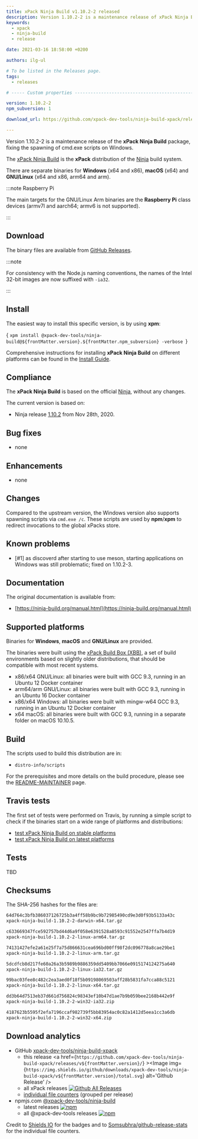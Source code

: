 ```yaml
---
title: xPack Ninja Build v1.10.2-2 released
description: Version 1.10.2-2 is a maintenance release of xPack Ninja Build.
keywords:
  - xpack
  - ninja-build
  - release

date: 2021-03-16 18:58:00 +0200

authors: ilg-ul

# To be listed in the Releases page.
tags:
  - releases

# ----- Custom properties -----------------------------------------------------

version: 1.10.2-2
npm_subversion: 1

download_url: https://github.com/xpack-dev-tools/ninja-build-xpack/releases/tag/v1.10.2-2/

---
```


<head><title>{frontMatter.title}</title></head>

Version 1.10.2-2 is a maintenance release of the **xPack Ninja Build** package, fixing the spawning of cmd.exe scripts on Windows.

<!-- truncate -->


The [xPack Ninja Build](https://xpack-dev-tools.github.io/ninja-build-xpack/)
is the **xPack** distribution of the
[Ninja](https://ninja-build.org) build system.

There are separate binaries for **Windows** (x64 and x86),
**macOS** (x64) and **GNU/Linux** (x64 and x86, arm64 and arm).

:::note Raspberry Pi

The main targets for the GNU/Linux Arm
binaries are the **Raspberry Pi** class devices (armv7l and aarch64;
armv6 is not supported).

:::

## Download

The binary files are available from <a href={frontMatter.download_url}>GitHub Releases</a>.

:::note

For consistency with the Node.js naming conventions, the names of the Intel 32-bit images are now suffixed with `-ia32`.

:::

## Install

The easiest way to install this specific version, is by using **xpm**:

<CodeBlock language="console"> {
`xpm install @xpack-dev-tools/ninja-build@${frontMatter.version}.${frontMatter.npm_subversion} -verbose
`} </CodeBlock>

Comprehensive instructions for installing **xPack Ninja Build** on different platforms
can be found in the [Install Guide](/docs/install/).

## Compliance

The **xPack Ninja Build** is based on the official
[Ninja](https://ninja-build.org),
without any changes.

The current version is based on:

- Ninja release
[1.10.2](https://github.com/ninja-build/ninja/releases/tag/v1.10.1)
from Nov 28th, 2020.

## Bug fixes

- none

## Enhancements

- none

## Changes

Compared to the upstream version, the Windows version also supports
spawning scripts via `cmd.exe /c`. These scripts are used by **npm**/**xpm**
to redirect invocations to the global xPacks store.

## Known problems

- [#1] as discoverd after starting to use meson, starting applications on
  Windows was still problematic; fixed on 1.10.2-3.

## Documentation

The original documentation is available from:

- [https://ninja-build.org/manual.html](https://ninja-build.org/manual.html)

## Supported platforms

Binaries for **Windows**, **macOS** and **GNU/Linux** are provided.

The binaries were built using the
[xPack Build Box (XBB)](https://github.com/xpack/xpack-build-box), a set
of build environments based on slightly older distributions, that should be
compatible with most recent systems.

- x86/x64 GNU/Linux: all binaries were built with GCC 9.3, running in an
  Ubuntu 12 Docker container
- arm64/arm GNU/Linux: all binaries were built with GCC 9.3, running in an
  Ubuntu 16 Docker container
- x86/x64 Windows: all binaries were built with mingw-w64 GCC 9.3, running in an
  Ubuntu 12 Docker container
- x64 macOS: all binaries were built with GCC 9.3, running in a separate
  folder on macOS 10.10.5.

## Build

The scripts used to build this distribution are in:

- `distro-info/scripts`

For the prerequisites and more details on the build procedure, please see the
[README-MAINTAINER](https://github.com/xpack-dev-tools/ninja-build-xpack/blob/xpack/README-MAINTAINER.md) page.

## Travis tests

The first set of tests were performed on Travis, by running
a simple script to check if the binaries start on a wide range of
platforms and distributions:

- [test xPack Ninja Build on stable platforms](https://travis-ci.com/github/xpack-dev-tools/ninja-build-xpack/builds/220286429)
- [test xPack Ninja Build on latest platforms](https://travis-ci.com/github/xpack-dev-tools/ninja-build-xpack/builds/220286630)

## Tests

TBD

## Checksums

The SHA-256 hashes for the files are:

```txt
64d764c3bfb386037126725b3a4ff58b9bc9b72985490cd9e3d0f93b5133a43c
xpack-ninja-build-1.10.2-2-darwin-x64.tar.gz

c633669347fce592757bd44d6a9f058e6391528a8593c91552e2547ffa7b4d19
xpack-ninja-build-1.10.2-2-linux-arm64.tar.gz

74131427efe2a61e25f7a75d866631cea696bd00ff98f2dc096778a8cae29be1
xpack-ninja-build-1.10.2-2-linux-arm.tar.gz

5dcdfcb8d217fe60a26a3b5989b9886359dd5409bb7066e0915174124275a640
xpack-ninja-build-1.10.2-2-linux-ia32.tar.gz

99bac03fee8c482c2ea3aed0f18f5b09198069503aff28b5831fa7cca88c5121
xpack-ninja-build-1.10.2-2-linux-x64.tar.gz

dd3b64d7513eb37d661d756824c98343ef10b47d1ae7b9b059bee2168b442e9f
xpack-ninja-build-1.10.2-2-win32-ia32.zip

4187623b5595f2efa7196ccaf982739f5bb83954ac0c82a1412d5eea1cc3a6db
xpack-ninja-build-1.10.2-2-win32-x64.zip
```

## Download analytics

- GitHub [xpack-dev-tools/ninja-build-xpack](https://github.com/xpack-dev-tools/ninja-build-xpack/)
  - this release <a href={`https://github.com/xpack-dev-tools/ninja-build-xpack/releases/v${frontMatter.version}/`} ><Image img={`https://img.shields.io/github/downloads/xpack-dev-tools/ninja-build-xpack/v${frontMatter.version}/total.svg`} alt='Github Release' /></a>
  - all xPack releases [![Github All Releases](https://img.shields.io/github/downloads/xpack-dev-tools/ninja-build-xpack/total.svg)](https://github.com/xpack-dev-tools/ninja-build-xpack/releases/)
  - [individual file counters](https://somsubhra.github.io/github-release-stats/?username=xpack-dev-tools&repository=ninja-build-xpack) (grouped per release)
- npmjs.com [@xpack-dev-tools/ninja-build](https://www.npmjs.com/package/@xpack-dev-tools/ninja-build)
  - latest releases [![npm](https://img.shields.io/npm/dw/@xpack-dev-tools/ninja-build.svg)](https://www.npmjs.com/package/@xpack-dev-tools/ninja-build/)
  - all @xpack-dev-tools releases [![npm](https://img.shields.io/npm/dt/@xpack-dev-tools/ninja-build.svg)](https://www.npmjs.com/package/@xpack-dev-tools/ninja-build/)

Credit to [Shields IO](https://shields.io) for the badges and to
[Somsubhra/github-release-stats](https://github.com/Somsubhra/github-release-stats)
for the individual file counters.
